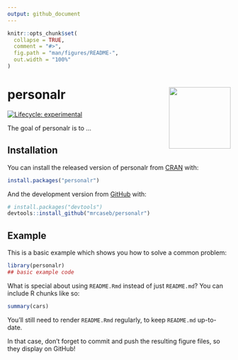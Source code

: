 ```yaml
---
output: github_document
---
```


<!-- README.md is generated from README.Rmd. Please edit that file -->

```r
knitr::opts_chunk$set(
  collapse = TRUE,
  comment = "#>",
  fig.path = "man/figures/README-",
  out.width = "100%"
)
```

# personalr <img src='man/figures/logo.png' align="right" height="139" />

<!-- badges: start -->
[![Lifecycle: experimental](https://img.shields.io/badge/lifecycle-experimental-orange.svg)](https://www.tidyverse.org/lifecycle/#experimental)
<!-- badges: end -->

The goal of personalr is to ...

## Installation

You can install the released version of personalr from [CRAN](https://CRAN.R-project.org) with:

``` r
install.packages("personalr")
```

And the development version from [GitHub](https://github.com/) with:

``` r
# install.packages("devtools")
devtools::install_github("mrcaseb/personalr")
```
## Example

This is a basic example which shows you how to solve a common problem:

```r
library(personalr)
## basic example code
```

What is special about using `README.Rmd` instead of just `README.md`? You can include R chunks like so:

```r
summary(cars)
```

You'll still need to render `README.Rmd` regularly, to keep `README.md` up-to-date.

In that case, don't forget to commit and push the resulting figure files, so they display on GitHub!
